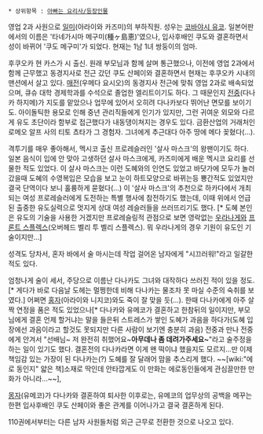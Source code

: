  * 상위항목 : [[아빠는 요리사/등장인물]]
영업 2과 사원으로 [[일미]](아라이와 카즈미)의 부하직원.
성우는 [[코바야시 유코]].
일본어판에서의 이름은 '타네가시마 메구미(種ヶ島恵)'였으나, 입사후배인 쿠도와 결혼하면서 성이 바뀌어 '쿠도 메구미'가 되었다. 현재는 1남 1녀 쌍둥이의 엄마.

후쿠오카 현 카스가 시 출신. 원래 부모님과 함께 살며 통근했으나, 이전에 영업 2과에서 함께 근무했고 동경지사로 전근 갔던 쿠도 산페이와 결혼하면서 현재는 후쿠오카 시내의 맨션에서 살고 있다.
[[매전]](우메다 요시오)의 동경지사 전근에 맞춰 영업 2과로 배속되었으며, 큐슈 대학 경제학과를 수석으로 졸업한 엘리트이기도 하다. 그 때문인지 [[전중]](다나카 하지메)가 지도를 맡았으나 업무에 있어서 오히려 다나카보다 뛰어난 면모를 보이기도.
아이돌틱한 용모로 인해 중년 관리직들에게 인기가 있지만, 그런 귀여운 외모와 다르게 유도 초단이라 함부로 접근했다가 내동댕이쳐지는 경우도 있다. 금환산업의 거래처인 로메오 알프 사의 티토 쵸타가 그 경험자. 그녀에게 추근대다 아주 땅에 메다 꽂혔다(...).

격투기를 매우 좋아해서, 멕시코 출신 프로레슬러인 '살사 마스크'의 왕팬이기도 하다. 일본 음식이 입에 안 맞아 고생하던 살사 마스크에게, 카즈미에게 배운 멕시코 요리를 선물한 적도 있었다.
이 살사 마스크는 이런 도혜와의 인연도 있었고 바닷가에 모두가 놀러갔을때 도혜의 수영복입은 모습을 보고 눈이 하트모양으로 바뀌는등 뿅간적도 있었지만 결국 단역이다 보니 훌륭하게 묻혔다(...) 이 '살사 마스크'의 추천으로 하카다에서 개최되는 여성 프로레슬러에게 도전하는 특별 행사에 참전하기도 했는데, 이때 위에서 언급된 출중한 유도실력으로 멋지게 상대 여성 레슬러들을 쓰러뜨리기도 했다. [* 도혜 본인은 유도의 기술을 사용한 거겠지만 프로레슬링적 관점으로 보면 영락없는 [[우라나게]]와 [[프론트 스플렉스]](오버헤드 벨리 투 벨리 스플렉스). 뭐 우라나게의 경우 기원이 유도인 기술이지만...] 

성격도 당차서, 혼자 바에서 술 마시는데 작업 걸어온 남자에게 "시끄러워!"라고 일갈한 적도 있다.

엄청나게 술이 세서, 주당으로 이름난 다나카도 그녀와 대작하다 쓰러진 적이 있을 정도.[* 게다가 바로 다음날 도헤는 멀쩡한데 비해 다나카는 물조차 못 마실 수준의 숙취를 보였다.] 어쩌면 [[홍자]](아라이와 니지코)와도 죽이 잘 맞을 듯(...). 한때 다나카에게 아주 살짝 연정을 품은 적도 있었으나[* 다나카와 유메코가 결혼하고 한참뒤의 일이지만, 부모님에게 결혼 언제 할거냐는 말을 들은뒤 스트레스가 쌓인 도혜가 과음을 하다가(도혜 입장에선 과음이라고 할것도 못되지만 다른 사람이 보기엔 충분히 과음) 전중과 만나 전중에게 안겨서 "선배님~ 저 완전히 취했어요~'''아무데나 좀 데려가주세요~'''"라고 술주정을 하는 일이 있기도 했다. 결혼전의 다나카라면 이게 왠 떡이냐 했을지도 모르지...만 이제 책임감 있는 가장이 된 다나카는(?) 도혜를 잘 달래어 맘을 추스리게 했다. ~~[wiki:"에로 동인지" 얇은 책]소재로 딱인데 안타깝게도 이 만화는 에로동인들에게 관심끌만한 만화가 아니라...~~], 

[[몽자]](유메코)가 다나카와 결혼하여 퇴사한 이후로는, 유메코의 업무상의 공백을 메꾸는 한편 입사후배인 쿠도 산페이와 좋은 관계를 이어나가고 결국 결혼하게 된다.

110권에서부터는 다른 남자 사원들처럼 외근 근무로 전환한 것으로 나오고 있다.
